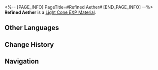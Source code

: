 <%-- [PAGE_INFO]
PageTitle=#Refined Aether#
[END_PAGE_INFO] --%>
{{Item Infobox
|id          = 223
|image       = Item Refined Aether.png
|type        = Light Cone EXP Material
|invCategory = Upgrade Materials
|rarity      = 4
|effect      = 
|description = Enhancement material for Light Cones, provides 6000 Light Cone EXP.
|source1     = [[Calyx (Backwater Pass)]]
|source2     = [[Calyx: Divination Commission]]
|source3     = [[Calyx: A Child's Dream]]
|source4     = [[Forgotten Hall]]
}}
{{Description|A canister of aether that has been extracted and distilled using special procedures.<br /><br />''"The Garden looks forward to recreating a past glory, but it is a 'past glory' selected by them. Do you understand?"''}}
'''Refined Aether''' is a [[Light Cone EXP Material]].

==Other Languages==
{{Other Languages
|en   = Refined Aether
|zhs  = 提纯以太
|zht  = 精煉乙太
|ja   = 精製エーテル
|ko   = 정제한 에테르
|es   = Éter refinado
|fr   = Éther purifié
|ru   = Очищенный эфир
|th   = Refined Aether
|vi   = Aether Tinh Luyện
|de   = Raffinierter Äther
|id   = Refined Aether
|pt   = Éter Refinado
}}

==Change History==
{{Change History|1.0}}

==Navigation==
{{Upgrade Material Navbox}}